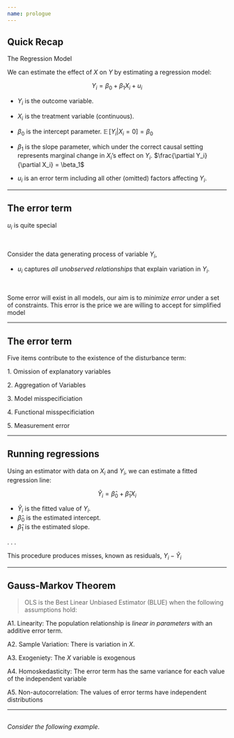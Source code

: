 ```yaml
---
name: prologue
---
```


## Quick Recap

[The Regression Model]{.hi}

We can estimate the effect of $X$ on $Y$ by estimating a [regression model:]{.hi}

$$Y_i = \beta_0 + \beta_1 X_i + u_i$$

- $Y_i$ is the outcome variable.



- $X_i$ is the treatment variable (continuous).



- $\beta_0$ is the [intercept]{.hi} parameter. $\mathop{\mathbb{E}}\left[ {Y_i | X_i=0} \right] = \beta_0$



- $\beta_1$ is the [slope]{.hi} parameter, which under the correct causal setting represents marginal change in $X_i$'s effect on $Y_i$. $\frac{\partial Y_i}{\partial X_i} = \beta_1$




- $u_i$ is an error term including all other (omitted) factors affecting $Y_i$.

---

## The error term

$u_i$ is quite special 

<br>

 

Consider the [data generating process]{.note} of variable $Y_i$,



- $u_i$ captures [_all unobserved relationships_]{.note} that explain variation in $Y_i$.

<br>



Some error will exist in all models, [our aim is to [_minimize error_]{.hi} under a set of constraints.]{.fragment} [This error is the price we are willing to accept for simplified model]{.fragment}

---

## The error term {data-visibility="uncounted"}

[Five]{.hi} items contribute to the existence of the disturbance term:

[1.]{.hi} Omission of explanatory variables

[2.]{.hi} Aggregation of Variables

[3.]{.hi} Model misspecificiation

[4.]{.hi} Functional misspecificiation

[5.]{.hi} Measurement error

---

## Running regressions

Using an estimator with data on $X_i$ and $Y_i$, we can estimate a [fitted regression line:]{.hi}

$$
\hat{Y}_{i} = \hat{\beta}_{0} + \hat{\beta}_{1} X_i
$$

- $\hat{Y}_{i}$ is the [fitted value]{.hi} of $Y_i$.
- $\hat{\beta}_{0}$ is the [estimated intercept]{.hi}.
- $\hat{\beta}_{1}$ is the [estimated slope]{.hi}.

. . .

This procedure produces misses, known as [residuals]{.hi}, $Y_{i} - \hat{Y}_{i}$

---

## Gauss-Markov Theorem

> OLS is the [Best Linear Unbiased Estimator]{.hi} ([BLUE]{.hii}) when the following assumptions hold:

[A1.]{.note} [Linearity:]{.hi} The population relationship is [_linear in parameters_]{.note} with an additive error term.

[A2.]{.note} [Sample Variation:]{.hi} There is variation in $X$.

[A3.]{.note} [Exogeniety:]{.hi} The $X$ variable is [exogenous]{.note} 

[A4.]{.note} [Homoskedasticity:]{.hi} The error term has the same variance for each value of the independent variable 

[A5.]{.note} [Non-autocorrelation:]{.hi} The values of error terms have independent distributions 

---

##

::: {.vertical-center}
_Consider the following example._
:::

